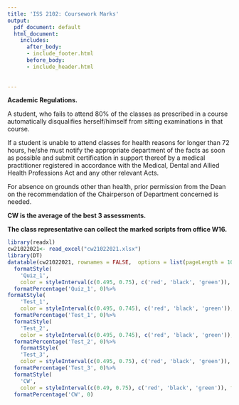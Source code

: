 ```yaml
---
title: 'ISS 2102: Coursework Marks'
output:
  pdf_document: default
  html_document:
    includes:
      after_body:
      - include_footer.html
      before_body:
      - include_header.html
      
  
---
```



**Academic Regulations.**

A student, who fails to attend 80% of the classes as prescribed in a course automatically disqualifies herself/himself from sitting examinations in that course.

If a student is unable to attend classes for health reasons for longer than 72 hours, he/she must notify the appropriate department of the facts as soon as possible and submit certification in support thereof by a medical practitioner registered in accordance with the Medical, Dental and Allied Health Professions Act and any other relevant Acts.

For absence on grounds other than health, prior permission from the Dean on the recommendation of the Chairperson of Department concerned is needed.


**CW is the average of the best 3 assessments. **

**The class representative can collect the marked scripts from office W16.**


```r
library(readxl)
cw21022021<- read_excel("cw21022021.xlsx")
library(DT)
datatable(cw21022021, rownames = FALSE,  options = list(pageLength = 100, scrollX=T,columnDefs=list(list(targets=2,visible=TRUE),list(className = 'dt-center', targets = 1:4))) )%>%
  formatStyle(
    'Quiz_1',
    color = styleInterval(c(0.495, 0.75), c('red', 'black', 'green')), fontWeight = 'bold') %>%
  formatPercentage('Quiz_1', 0)%>%
formatStyle(
    'Test_1',
    color = styleInterval(c(0.495, 0.745), c('red', 'black', 'green')), fontWeight = 'bold') %>%
  formatPercentage('Test_1', 0)%>%
  formatStyle(
    'Test_2',
    color = styleInterval(c(0.495, 0.745), c('red', 'black', 'green')), fontWeight = 'bold') %>%
  formatPercentage('Test_2', 0)%>%
    formatStyle(
    'Test_3',
    color = styleInterval(c(0.495, 0.75), c('red', 'black', 'green')), fontWeight = 'bold') %>%
  formatPercentage('Test_3', 0)%>%
  formatStyle(
    'CW',
    color = styleInterval(c(0.49, 0.75), c('red', 'black', 'green')), fontWeight = 'bold') %>%
  formatPercentage('CW', 0)
  

```

